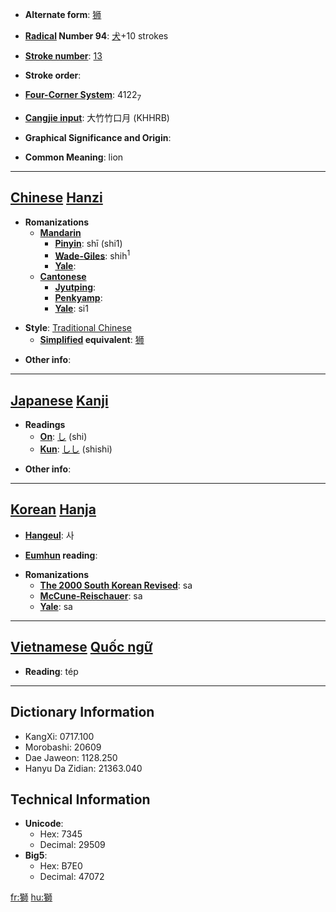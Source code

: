 * '''Alternate form''': [[狮]]

* '''[[Wiktionary:Chinese radical index| Radical]] Number 94''': [[Wiktionary:Chinese radical index 犬|犬]]+10 strokes

* '''[[Wiktionary:Chinese total strokes index|Stroke number]]''': [[Wiktionary:Chinese total strokes index 13|13]]

* '''Stroke order''': 

* '''[[Wiktionary:Chinese four corner index|Four-Corner System]]''': 4122<sub>7</sub>

* '''[[Wiktionary:Chinese Cangjie index|Cangjie input]]''': 大竹竹口月 (KHHRB)

* '''Graphical Significance and Origin''': 

* '''Common Meaning''': lion

----

== [[Chinese]] [[Hanzi]] ==

* '''Romanizations'''
** '''[[Mandarin]]'''
*** '''[[Pinyin]]''': shī (shi1)
*** '''[[Wade-Giles]]''': shih<sup>1</sup>
*** '''[[Yale]]''': 
** '''[[Cantonese]]'''
*** '''[[Jyutping]]''':
*** '''[[Penkyamp]]''': 
*** '''[[Yale]]''': si1

* '''Style''': [[Traditional Chinese]] 
** '''[[Simplified Chinese|Simplified]] equivalent''': [[狮]]

* '''Other info''': 

----

== [[Japanese]] [[Kanji]] ==

* '''Readings'''
** '''[[On]]''': [[し]] (shi)
** '''[[Kun]]''': [[しし]] (shishi)

* '''Other info''':  

----

== [[Korean]] [[Hanja]] ==

* '''[[Hangeul]]''': 사

* '''[[Eumhun]] reading''': 

* '''Romanizations'''
** '''[[The 2000 South Korean Revised Romanization|The 2000 South Korean Revised]]''': sa
** '''[[McCune-Reischauer]]''': sa
** '''[[Yale]]''': sa


----

== [[Vietnamese]] [[Quốc ngữ]] ==

* '''Reading''': tép

----

== Dictionary Information ==

* KangXi: 0717.100
* Morobashi: 20609
* Dae Jaweon: 1128.250
* Hanyu Da Zidian: 21363.040

== Technical Information ==

* '''Unicode''':
** Hex: 7345
** Decimal: 29509
* '''Big5''':
** Hex: B7E0
** Decimal: 47072

[[fr:獅]]
[[hu:獅]]